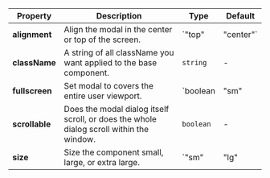 | Property | Description | Type | Default |
| --- | --- | --- | --- |
| **alignment** | Align the modal in the center or top of the screen. | `"top" | "center"` | 'top' |
| **className** | A string of all className you want applied to the base component. | `string` | - |
| **fullscreen** | Set modal to covers the entire user viewport. | `boolean | "sm" | "md" | "lg" | "xl" | "xxl"` | - |
| **scrollable** | Does the modal dialog itself scroll, or does the whole dialog scroll within the window. | `boolean` | - |
| **size** | Size the component small, large, or extra large. | `"sm" | "lg" | "xl"` | - |
